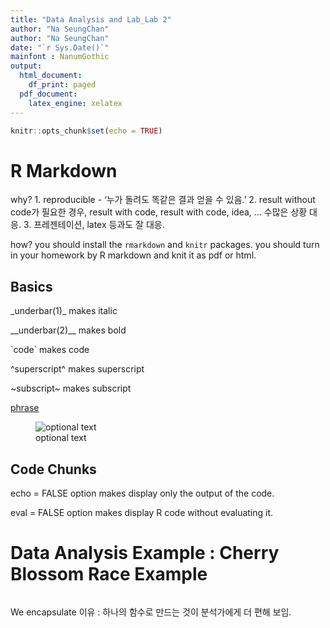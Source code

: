 ```yaml
---
title: "Data Analysis and Lab_Lab 2"
author: "Na SeungChan"
author: "Na SeungChan"
date: "`r Sys.Date()`"
mainfont : NanumGothic
output:
  html_document:
    df_print: paged
  pdf_document:
    latex_engine: xelatex
---
```

```r
knitr::opts_chunk$set(echo = TRUE)
```



# R Markdown

why? 1. reproducible - '누가 돌려도 똑같은 결과 얻을 수 있음.'
2. result without code가 필요한 경우, result with code, result with code, idea, ... 수많은 상황 대응.
3. 프레젠테이션, latex 등과도 잘 대응.

how? you should install the `rmarkdown` and `knitr` packages. you should turn in your homework by R markdown and knit it as pdf or html.


## Basics


\_underbar(1)\_ makes italic

\_\_underbar(2)\_\_ makes bold

\`code\` makes code

\^superscript\^ makes superscript

\~subscript\~ makes subscript

<basic link>

[phrase](link)

![optional text](path/to/img.png)



## Code Chunks


echo = FALSE option makes display only the output of the code.

eval = FALSE option makes display R code without evaluating it.



# Data Analysis Example : Cherry Blossom Race  Example


```r

```


 



We encapsulate 이유 : 하나의 함수로 만드는 것이 분석가에게 더 편해 보임.










